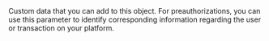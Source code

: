   

  
<ParamField body="Tag" type="string" >  
<MaxLength255Characters />     
Custom data that you can add to this object.  
For preauthorizations, you can use this parameter to identify corresponding information regarding the user or transaction on your platform.   

<Expandable title="properties">  

</Expandable> 
</ParamField>